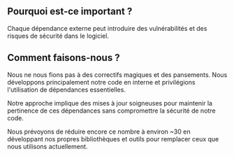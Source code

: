 
## Pourquoi est-ce important ?

<div className="h-2"/>

Chaque dépendance externe peut introduire des vulnérabilités et des risques de sécurité dans le logiciel.

<div className="h-8"/>

<ThreeChart />

<div className="h-8"/>

## Comment faisons-nous ?

<div className="h-2"/>

Nous ne nous fions pas à des correctifs magiques et des pansements. Nous développons principalement notre code en interne et privilégions l'utilisation de dépendances essentielles.

<div className="h-2"/>

Notre approche implique des mises à jour soigneuses pour maintenir la pertinence de ces dépendances sans compromettre la sécurité de notre code.

<div className="h-2"/>

Nous prévoyons de réduire encore ce nombre à environ ~30 en développant nos propres bibliothèques et outils pour remplacer ceux que nous utilisons actuellement.

